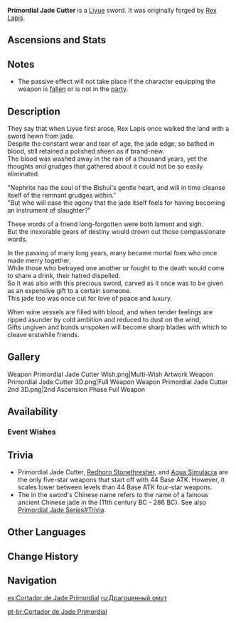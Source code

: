 {{Weapon Infobox
|id             = 11505
|image          = <gallery>
Weapon Primordial Jade Cutter.png|Base
Weapon Primordial Jade Cutter 2nd.png|2nd Ascension
</gallery>
|type           = Sword
|releaseDate    = 2021-02-03
|rarity         = 5
|base_atk       = 44b
|2nd_stat_type  = CRIT Rate
|2nd_stat       = 9.6%b
|series         = Primordial Jade
|obtain         = Weapon Event Wishes
|passive        = Protector's Virtue
|effect         = HP increased by (var1)%. Additionally, provides an ATK Bonus based on (var2)% of the wielder's Max HP.
|eff_rank1_var1 = 20
|eff_rank2_var1 = 25
|eff_rank3_var1 = 30
|eff_rank4_var1 = 35
|eff_rank5_var1 = 40
|eff_rank1_var2 = 1.2
|eff_rank2_var2 = 1.5
|eff_rank3_var2 = 1.8
|eff_rank4_var2 = 2.1
|eff_rank5_var2 = 2.4
|eff_att1       = HP
|eff_att2       = ATK
}}
{{Description|A ceremonial sword masterfully carved from pure jade. There almost seems to be an audible sigh in the wind as it is swung.}}
'''Primordial Jade Cutter'''{{Lang|zh=磐岩结绿|zh_rm=Pányán Jiélǜ|zh_tl=Gathering Greenery on Monolith}} is a [[Liyue]] sword. It was originally forged by [[Rex Lapis]].

==Ascensions and Stats==
{{Weapon Ascensions and Stats
|ascendMat1 = Mist Veiled Lead Elixir
|ascendMat2 = Mist Veiled Mercury Elixir
|ascendMat3 = Mist Veiled Gold Elixir
|ascendMat4 = Mist Veiled Primo Elixir
|bossMat1   = Mist Grass Pollen
|bossMat2   = Mist Grass
|bossMat3   = Mist Grass Wick
|commonMat1 = Treasure Hoarder Insignia
|commonMat2 = Silver Raven Insignia
|commonMat3 = Golden Raven Insignia
}}

==Notes==
*The passive effect will not take place if the character equipping the weapon is [[Fallen Characters|fallen]] or is not in the [[party]].

==Description==
They say that when Liyue first arose, Rex Lapis once walked the land with a sword hewn from jade.<br />
Despite the constant wear and tear of age, the jade edge, so bathed in blood, still retained a polished sheen as if brand-new.<br />
The blood was washed away in the rain of a thousand years, yet the thoughts and grudges that gathered about it could not be so easily eliminated.

"Nephrite has the soul of the Bishui's gentle heart, and will in time cleanse itself of the remnant grudges within."<br />
"But who will ease the agony that the jade itself feels for having becoming an instrument of slaughter?"

These words of a friend long-forgotten were both lament and sigh.<br />
But the inexorable gears of destiny would drown out those compassionate words.

In the passing of many long years, many became mortal foes who once made merry together,<br />
While those who betrayed one another or fought to the death would come to share a drink, their hatred dispelled.<br />
So it was also with this precious sword, carved as it once was to be given as an expensive gift to a certain someone.<br />
This jade too was once cut for love of peace and luxury.

When wine vessels are filled with blood, and when tender feelings are ripped asunder by cold ambition and reduced to dust on the wind,<br />
Gifts ungiven and bonds unspoken will become sharp blades with which to cleave erstwhile friends.

==Gallery==
<gallery hideaddbutton="true" captionalign="center">
Weapon Primordial Jade Cutter Wish.png|Multi-Wish Artwork
Weapon Primordial Jade Cutter 3D.png|Full Weapon
Weapon Primordial Jade Cutter 2nd 3D.png|2nd Ascension Phase Full Weapon
</gallery>

==Availability==
===Event Wishes===
{{Featured}}

==Trivia==
*Primordial Jade Cutter, [[Redhorn Stonethresher]], and [[Aqua Simulacra]] are the only five-star weapons that start off with 44 Base ATK. However, it scales lower between levels than 44 Base ATK four-star weapons.
*The {{Lang|Jiélǜ|zh=结绿|zh_lit=Gathering Greenery}} in the sword's Chinese name {{Lang|Pányán Jiélǜ|zh=磐岩结绿|zh_lit=Gathering Greenery on Monolith}} refers to the name of a famous ancient Chinese jade in the {{w|Song (state)|State of Song}} (11th century BC - 286 BC). See also [[Primordial Jade Series#Trivia]].

==Other Languages==
{{Other Languages
|en      = Primordial Jade Cutter
|zhs     = 磐岩结绿
|zhs_rm  = Pán yán jié lǜ
|zht     = 磐岩結綠
|zht_rm  = Pán yán jié lǜ
|zh_tl   = Monolith of Green Jade Jielv
|ja      = 磐岩結緑
|ja_rm   = Bangan Ketsuroku
|ja_tl   = Monolith of Green Jade Jielv
|ko      = 반암결록
|ko_rm   = Ban'amgyeolrok
|ko_tl   = Monolith of Green Jade Jielv
|es      = Cortador de Jade Primordial
|es_tl   = Cutter of Primordial Jade
|fr      = Coupeur de jade primordial
|fr_tl   = Cutter of Primordial Jade
|ru      = Драгоценный омут
|ru_tl   = Precious Pool
|th      = Primordial Jade Cutter
|vi      = {{tt|Bàn Nham Kết Lục|磐岩结绿}}
|vi_tl   = Gathering Greenery on Monolith{{Sino|vi}}
|de      = Moosgrüner Fels
|de_tl   = Moss-Green Rock
|id      = Primordial Jade Cutter
|pt      = Cortador de Jade Primordial
|pt_tl   = Cutter of Primordial Jade
}}

==Change History==
{{Change History|1.3}}

==Navigation==
{{Weapons by Series Navbox|series=Primordial Jade}}
{{Weapon Navbox|type=Swords}}

[[es:Cortador de Jade Primordial]]
[[ru:Драгоценный омут]]

[[pt-br:Cortador de Jade Primordial]]